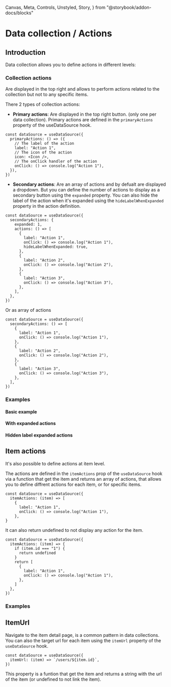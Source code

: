   Canvas,
  Meta,
  Controls,
  Unstyled,
  Story,
} from "@storybook/addon-docs/blocks"


<Meta title="Data collection/Actions" />

# Data collection / Actions

## Introduction

Data collection allows you to define actions in different levels:

### Collection actions

Are displayed in the top right and allows to perform actions related to the
collection but not to any specific items.

There 2 types of collection actions:

- **Primary actions**: Are displayed in the top right button. (only one per data
  collection). Primary actions are defined in the `primaryActions` property of
  the useDataSource hook.

```tsx
const dataSource = useDataSource({
  primaryActions: () => ({
    // The label of the action
    label: "Action 1",
    // The icon of the action
    icon: <Icon />,
    // The onClick handler of the action
    onClick: () => console.log("Action 1"),
  }),
})
```

- **Secondary actions**: Are an array of actions and by defualt are displayed a
  dropdown. But you can define the number of actions to display as a secondary
  button using the `expanded` property. You can also hide the label of the
  action when it's expanded using the `hideLabelWhenExpanded` property in the
  action definition.

```tsx
const dataSource = useDataSource({
  secondaryActions: {
    expanded: 1,
    actions: () => [
      {
        label: "Action 1",
        onClick: () => console.log("Action 1"),
        hideLabelWhenExpanded: true,
      },
      {
        label: "Action 2",
        onClick: () => console.log("Action 2"),
      },
      {
        label: "Action 3",
        onClick: () => console.log("Action 3"),
      },
    ],
  },
})
```

Or as array of actions

```tsx
const dataSource = useDataSource({
  secondaryActions: () => [
    {
      label: "Action 1",
      onClick: () => console.log("Action 1"),
    },
    {
      label: "Action 2",
      onClick: () => console.log("Action 2"),
    },
    {
      label: "Action 3",
      onClick: () => console.log("Action 3"),
    },
  ],
})
```

### Examples

#### Basic example

<Canvas of={ActionsStories.BasicActionsExample} />

#### With expanded actions

<Canvas of={ActionsStories.WithExpandedActionsExample} />

#### Hidden label expanded actions

<Canvas of={ActionsStories.HiddenLabelExpandedActionsExample} />

## Item actions

It's also possible to define actions at item level.

The actions are defined in the `itemActions` prop of the `useDataSource` hook
via a function that get the item and returns an array of actions, that allows
you to define diffrent actions for each item, or for specific items.

```tsx
const dataSource = useDataSource({
  itemActions: (item) => [
    {
      label: "Action 1",
      onClick: () => console.log("Action 1"),
    },
}
```

It can also return undefined to not display any action for the item.

```tsx
const dataSource = useDataSource({
  itemActions: (item) => {
    if (item.id === "1") {
      return undefined
    }
    return [
      {
        label: "Action 1",
        onClick: () => console.log("Action 1"),
      },
    ]
  },
})
```

### Examples

<Canvas of={ItemActionsStories.BasicActionsExample} />

## ItemUrl

Navigate to the item detail page, is a common pattern in data collections. You
can also the target url for each item using the `itemUrl` property of the
`useDataSource` hook.

```tsx
const dataSource = useDataSource({
  itemUrl: (item) => `/users/${item.id}`,
})
```

This property is a funtion that get the item and returns a string with the url
of the item (or undefined to not link the item).

<Canvas of={IndexStories.WithLinkedItems} />
